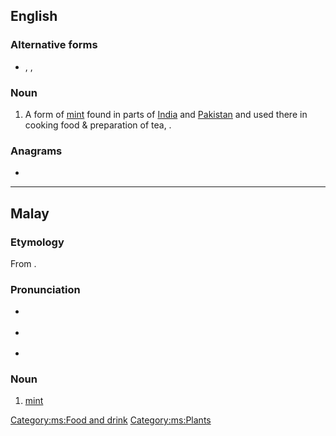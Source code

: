 ==English==

===Alternative forms===
* {{l|en|podeena}}, {{l|en|podina}}, {{l|en|pudeena}}

===Noun===
{{en-noun|-}}

# A form of [[mint]] found in parts of [[India]] and [[Pakistan]] and used there in cooking food & preparation of tea, {{taxlink|Mentha arvensis|species|noshow=1}}.

===Anagrams===
* {{anagrams|en|a=adinpu|unpaid}}

----

==Malay==

===Etymology===
From {{etyl|sa|ms}} {{l|sa|पुदीन}}.

===Pronunciation===
* {{a|Johor-Selangor}} {{IPA|ms|/pudinə/}}
* {{a|Riau-Lingga}} {{IPA|ms|/pudina/}}
* {{rhymes|ms|inə|nə|ə}}

===Noun===
{{head|ms|noun}}

# [[mint]]

[[Category:ms:Food and drink]]
[[Category:ms:Plants]]
